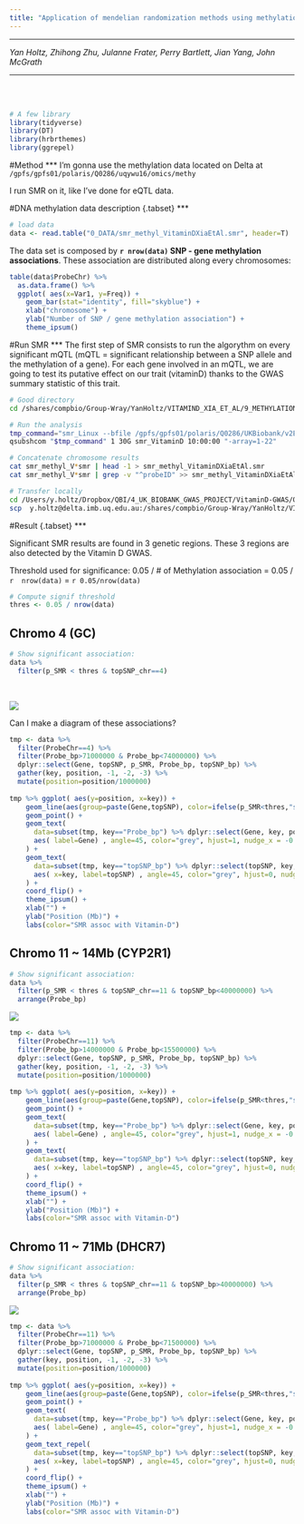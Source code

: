 ```yaml
---
title: "Application of mendelian randomization methods using methylation data"
---
```

<hr>

*Yan Holtz, Zhihong Zhu, Julanne Frater, Perry Bartlett, Jian Yang, John McGrath*

<hr>


<br><br>
```r
# A few library
library(tidyverse)
library(DT)
library(hrbrthemes)
library(ggrepel)
```


#Method
***
I'm gonna use the methylation data located on Delta at `/gpfs/gpfs01/polaris/Q0286/uqywu16/omics/methy`

I run SMR on it, like I've done for eQTL data.





#DNA methylation data description {.tabset}
***
```r
# load data
data <- read.table("0_DATA/smr_methyl_VitaminDXiaEtAl.smr", header=T)
```

The data set is composed by **`r nrow(data)` SNP - gene methylation associations**. These association are distributed along every chromosomes:

```r
table(data$ProbeChr) %>%
  as.data.frame() %>%
  ggplot( aes(x=Var1, y=Freq)) +
    geom_bar(stat="identity", fill="skyblue") +
    xlab("chromosome") +
    ylab("Number of SNP / gene methylation association") +
    theme_ipsum()
```







#Run SMR
***
The first step of SMR consists to run the algorythm on every significant mQTL (mQTL = significant relationship between a SNP allele and the methylation of a gene). For each gene involved in an mQTL, we are going to test its putative effect on our trait (vitaminD) thanks to the GWAS summary statistic of this trait.

```bash
# Good directory
cd /shares/compbio/Group-Wray/YanHoltz/VITAMIND_XIA_ET_AL/9_METHYLATION

# Run the analysis
tmp_command="smr_Linux --bfile /gpfs/gpfs01/polaris/Q0286/UKBiobank/v2EURu_HM3/ukbEURu_imp_chr{TASK_ID}_v2_HM3_QC --gwas-summary /shares/compbio/Group-Wray/YanHoltz/VITAMIND_XIA_ET_AL/1_GWAS/GWAS_vitaminD_XiaEtAL.ma --beqtl-summary /gpfs/gpfs01/polaris/Q0286/uqywu16/omics/methy/bl_meqtl_cis_std_chr{TASK_ID} --out smr_methyl_VitaminDXiaEtAl_{TASK_ID} --thread-num 1"
qsubshcom "$tmp_command" 1 30G smr_VitaminD 10:00:00 "-array=1-22"

# Concatenate chromosome results
cat smr_methyl_V*smr | head -1 > smr_methyl_VitaminDXiaEtAl.smr
cat smr_methyl_V*smr | grep -v "^probeID" >> smr_methyl_VitaminDXiaEtAl.smr

# Transfer locally
cd /Users/y.holtz/Dropbox/QBI/4_UK_BIOBANK_GWAS_PROJECT/VitaminD-GWAS/0_DATA
scp  y.holtz@delta.imb.uq.edu.au:/shares/compbio/Group-Wray/YanHoltz/VITAMIND_XIA_ET_AL/9_METHYLATION/smr_methyl_VitaminDXiaEtAl.smr  .
```







#Result {.tabset}
***

Significant SMR results are found in 3 genetic regions. These 3 regions are also detected by the Vitamin D GWAS.  
  
Threshold used for significance: 0.05 / # of Methylation association = 0.05 / `r  nrow(data)` = `r 0.05/nrow(data)`
```r
# Compute signif threshold
thres <- 0.05 / nrow(data)
```

## Chromo 4 (GC)

```r
# Show significant association:
data %>% 
  filter(p_SMR < thres & topSNP_chr==4)
```

<br>

![](IMG/VitaminD_XiaEtAl.rs3755967.png)


Can I make a diagram of these associations?

```r
tmp <- data %>%
  filter(ProbeChr==4) %>%
  filter(Probe_bp>71000000 & Probe_bp<74000000) %>%
  dplyr::select(Gene, topSNP, p_SMR, Probe_bp, topSNP_bp) %>%
  gather(key, position, -1, -2, -3) %>%
  mutate(position=position/1000000)
  
tmp %>% ggplot( aes(y=position, x=key)) +
    geom_line(aes(group=paste(Gene,topSNP), color=ifelse(p_SMR<thres,"signif","non signif"))) +
    geom_point() +
    geom_text( 
      data=subset(tmp, key=="Probe_bp") %>% dplyr::select(Gene, key, position) %>% group_by(Gene) %>% summarize(key=unique(key), position=mean(position)), 
      aes( label=Gene) , angle=45, color="grey", hjust=1, nudge_x = -0.1
    ) +
    geom_text( 
      data=subset(tmp, key=="topSNP_bp") %>% dplyr::select(topSNP, key, position) %>% group_by(topSNP) %>% summarize(key=unique(key), position=mean(position)), 
      aes( x=key, label=topSNP) , angle=45, color="grey", hjust=0, nudge_x = 0.1
    ) +
    coord_flip() +
    theme_ipsum() +
    xlab("") +
    ylab("Position (Mb)") +
    labs(color="SMR assoc with Vitamin-D")

```


## Chromo 11 ~ 14Mb (CYP2R1)
```r
# Show significant association:
data %>% 
  filter(p_SMR < thres & topSNP_chr==11 & topSNP_bp<40000000) %>%
  arrange(Probe_bp)
```

![](IMG/VitaminD_XiaEtAl.rs10741657_large.png)

```r
tmp <- data %>%
  filter(ProbeChr==11) %>%
  filter(Probe_bp>14000000 & Probe_bp<15500000) %>%
  dplyr::select(Gene, topSNP, p_SMR, Probe_bp, topSNP_bp) %>%
  gather(key, position, -1, -2, -3) %>%
  mutate(position=position/1000000)
  
tmp %>% ggplot( aes(y=position, x=key)) +
    geom_line(aes(group=paste(Gene,topSNP), color=ifelse(p_SMR<thres,"signif","non signif"))) +
    geom_point() +
    geom_text( 
      data=subset(tmp, key=="Probe_bp") %>% dplyr::select(Gene, key, position) %>% group_by(Gene) %>% summarize(key=unique(key), position=mean(position)), 
      aes( label=Gene) , angle=45, color="grey", hjust=1, nudge_x = -0.1
    ) +
    geom_text( 
      data=subset(tmp, key=="topSNP_bp") %>% dplyr::select(topSNP, key, position) %>% group_by(topSNP) %>% summarize(key=unique(key), position=mean(position)), 
      aes( x=key, label=topSNP) , angle=45, color="grey", hjust=0, nudge_x = 0.1
    ) +
    coord_flip() +
    theme_ipsum() +
    xlab("") +
    ylab("Position (Mb)") +
    labs(color="SMR assoc with Vitamin-D")

```




## Chromo 11 ~ 71Mb (DHCR7)
```r
# Show significant association:
data %>% 
  filter(p_SMR < thres & topSNP_chr==11 & topSNP_bp>40000000) %>%
  arrange(Probe_bp)
```


![](IMG/VitaminD_XiaEtAl.rs12785878.png)

```r
tmp <- data %>%
  filter(ProbeChr==11) %>%
  filter(Probe_bp>71000000 & Probe_bp<71500000) %>%
  dplyr::select(Gene, topSNP, p_SMR, Probe_bp, topSNP_bp) %>%
  gather(key, position, -1, -2, -3) %>%
  mutate(position=position/1000000)
  
tmp %>% ggplot( aes(y=position, x=key)) +
    geom_line(aes(group=paste(Gene,topSNP), color=ifelse(p_SMR<thres,"signif","non signif"))) +
    geom_point() +
    geom_text( 
      data=subset(tmp, key=="Probe_bp") %>% dplyr::select(Gene, key, position) %>% group_by(Gene) %>% summarize(key=unique(key), position=mean(position)), 
      aes( label=Gene) , angle=45, color="grey", hjust=1, nudge_x = -0.1
    ) +
    geom_text_repel( 
      data=subset(tmp, key=="topSNP_bp") %>% dplyr::select(topSNP, key, position) %>% group_by(topSNP) %>% summarize(key=unique(key), position=mean(position)), 
      aes( x=key, label=topSNP) , angle=45, color="grey", hjust=0, nudge_x = 0.1
    ) +
    coord_flip() +
    theme_ipsum() +
    xlab("") +
    ylab("Position (Mb)") +
    labs(color="SMR assoc with Vitamin-D")

```



















